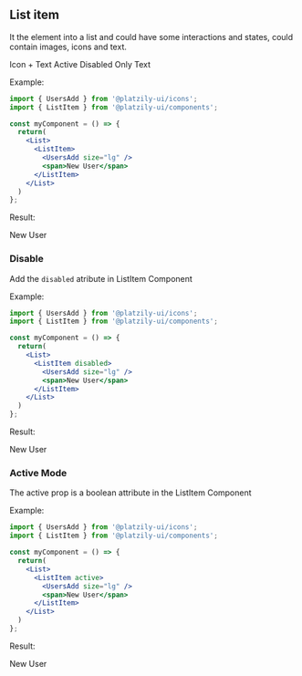 
## List item

It the element into a list and could have some interactions and states, could contain images, icons and text.

<div style={{ display: 'grid', gridTemplateColumns: 'auto auto auto auto auto', justifyContent: 'center' }}>
  <ListItemComponent>
    <Dashboard size="lg" />
    <span>Icon + Text</span>
  </ListItemComponent>

  <ListItemComponent active>
    <Dashboard size="lg" />
    <span>Active</span>
  </ListItemComponent>

  <ListItemComponent disabled>
    <Close size="lg" />
    <span>Disabled</span>
  </ListItemComponent>

  <ListItemComponent>
    <span>Only Text</span>
  </ListItemComponent>

  <ListItemComponent>
    <Edit size="lg" />
  </ListItemComponent>
</div>


Example:

```jsx
import { UsersAdd } from '@platzily-ui/icons';
import { ListItem } from '@platzily-ui/components';

const myComponent = () => {
  return(
    <List>
      <ListItem>
        <UsersAdd size="lg" />
        <span>New User</span>
      </ListItem>
    </List>
  )
};
```

Result:

<div style={{ display: 'flex', justifyContent: 'center'}}>
  <ListItemComponent>
    <UsersAdd size="lg" />
    <span>New User</span>
  </ListItemComponent>
</div>

### Disable

Add the `disabled` atribute in ListItem Component

Example:

```jsx
import { UsersAdd } from '@platzily-ui/icons';
import { ListItem } from '@platzily-ui/components';

const myComponent = () => {
  return(
    <List>
      <ListItem disabled>
        <UsersAdd size="lg" />
        <span>New User</span>
      </ListItem>
    </List>
  )
};
```

Result:

<div style={{ display: 'flex', justifyContent: 'center'}}>
  <ListItemComponent disabled>
    <UsersAdd size="lg" />
    <span>New User</span>
  </ListItemComponent>
</div>

### Active Mode

The active prop is a boolean attribute in the ListItem Component

Example:

```jsx
import { UsersAdd } from '@platzily-ui/icons';
import { ListItem } from '@platzily-ui/components';

const myComponent = () => {
  return(
    <List>
      <ListItem active>
        <UsersAdd size="lg" />
        <span>New User</span>
      </ListItem>
    </List>
  )
};
```
Result:

<div style={{ display: 'flex', justifyContent: 'center'}}>
  <ListItemComponent active>
    <UsersAdd size="lg" />
    <span>New User</span>
  </ListItemComponent>
</div>
